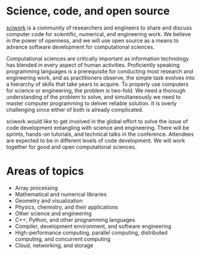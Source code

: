 # Science, code, and open source

[sciwork](https://sciwork.dev) is a community of researchers and engineers to share and discuss computer code for scientific, numerical, and engineering work. We believe in the power of openness, and we will use open source as a means to advance software development for computational sciences.

Computational sciences are critically important as information technology has blended in every aspect of human activities. Proficiently speaking programming languages is a prerequisite for conducting most research and engineering work, and as practitioners observe, the simple task evolves into a hierarchy of skills that take years to acquire. To properly use computers for science or engineering, the problem is two-fold. We need a thorough understanding of the problem to solve, and simultaneously we need to master computer programming to deliver reliable solution. It is overly challenging since either of both is already complicated.

sciwork would like to get involved in the global effort to solve the issue of code development entangling with science and engineering. There will be sprints, hands-on tutorials, and technical talks in the conference. Attendees are expected to be in different levels of code development. We will work together for good and open computational sciences.

# Areas of topics

- Array processing
- Mathematical and numerical libraries
- Geometry and visualization
- Physics, chemistry, and their applications
- Other science and engineering
- C++, Python, and other programming languages
- Compiler, development environment, and software engineering
- High-performance computing, parallel computing, distributed computing, and concurrent computing
- Cloud, networking, and storage

